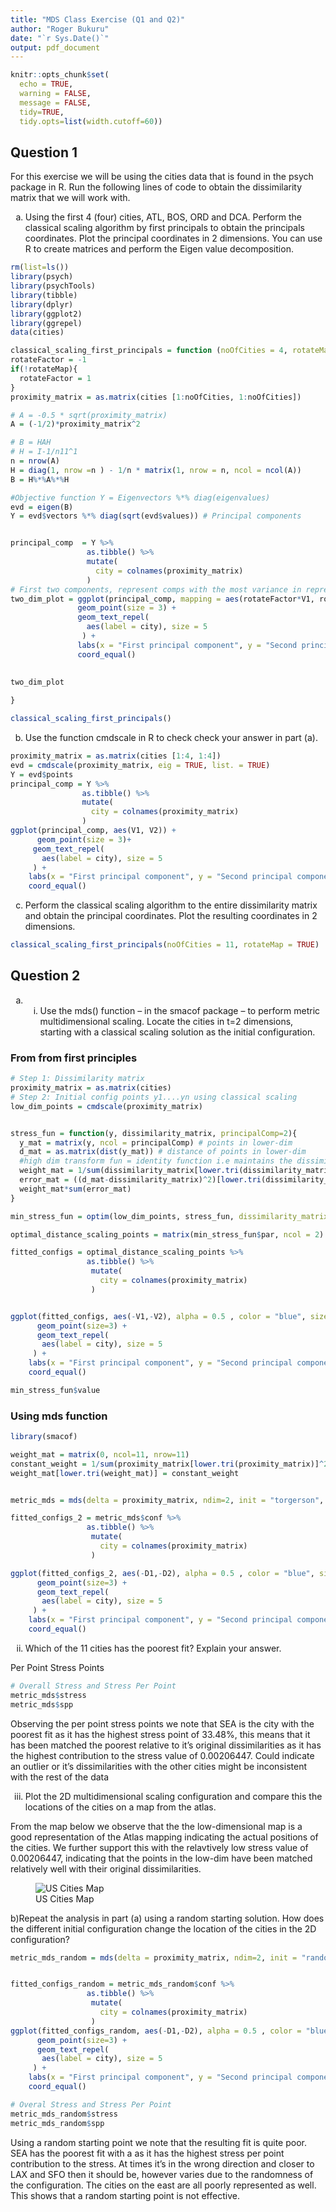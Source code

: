 ```yaml
---
title: "MDS Class Exercise (Q1 and Q2)"
author: "Roger Bukuru"
date: "`r Sys.Date()`"
output: pdf_document
---
```


```r
knitr::opts_chunk$set(
  echo = TRUE, 
  warning = FALSE, 
  message = FALSE,
  tidy=TRUE,
  tidy.opts=list(width.cutoff=60))
```

## Question 1

For this exercise we will be using the cities data that is found in the psych package in R.
Run the following lines of code to obtain the dissimilarity matrix that we will work with.


a) Using the first 4 (four) cities, ATL, BOS, ORD and DCA. Perform the classical scaling algorithm
by first principals to obtain the principals coordinates. Plot the principal coordinates in 2
dimensions. You can use R to create matrices and perform the Eigen value decomposition.

```r
rm(list=ls())
library(psych)
library(psychTools)
library(tibble)
library(dplyr)
library(ggplot2)
library(ggrepel)
data(cities)

classical_scaling_first_principals = function (noOfCities = 4, rotateMap = FALSE) {
rotateFactor = -1  
if(!rotateMap){
  rotateFactor = 1
}  
proximity_matrix = as.matrix(cities [1:noOfCities, 1:noOfCities])

# A = -0.5 * sqrt(proximity_matrix)
A = (-1/2)*proximity_matrix^2

# B = HAH
# H = I-1/n11^1
n = nrow(A)
H = diag(1, nrow =n ) - 1/n * matrix(1, nrow = n, ncol = ncol(A))
B = H%*%A%*%H

#Objective function Y = Eigenvectors %*% diag(eigenvalues)
evd = eigen(B)
Y = evd$vectors %*% diag(sqrt(evd$values)) # Principal components


principal_comp  = Y %>%
                 as.tibble() %>%
                 mutate(
                   city = colnames(proximity_matrix)
                 )
# First two components, represent comps with the most variance in representing the data with comp 1 having the most variance etc.
two_dim_plot = ggplot(principal_comp, mapping = aes(rotateFactor*V1, rotateFactor*V2)) +
               geom_point(size = 3) +
               geom_text_repel(
                 aes(label = city), size = 5
                ) +
               labs(x = "First principal component", y = "Second principal component", title = "Classical scaling of US cities")
               coord_equal()
               

two_dim_plot
  
}

```

```r
classical_scaling_first_principals()
```

b) Use the function cmdscale in R to check check your answer in part (a).

``` r
proximity_matrix = as.matrix(cities [1:4, 1:4])
evd = cmdscale(proximity_matrix, eig = TRUE, list. = TRUE)
Y = evd$points
principal_comp = Y %>%
                as.tibble() %>%
                mutate(
                  city = colnames(proximity_matrix)
                )
ggplot(principal_comp, aes(V1, V2)) +
      geom_point(size = 3)+
     geom_text_repel(
       aes(label = city), size = 5
     ) +
    labs(x = "First principal component", y = "Second principal component", title = "Classical scaling of US cities") +
    coord_equal()

```
c) Perform the classical scaling algorithm to the entire dissimilarity matrix and obtain the
principal coordinates. Plot the resulting coordinates in 2 dimensions.

```r
classical_scaling_first_principals(noOfCities = 11, rotateMap = TRUE)
```

## Question 2

a)  (i) Use the mds() function – in the smacof package – to perform metric multidimensional scaling. Locate               the cities in t=2 dimensions, starting with a classical scaling solution as the initial configuration. 

### From from first principles

```r
# Step 1: Dissimilarity matrix
proximity_matrix = as.matrix(cities)
# Step 2: Initial config points y1....yn using classical scaling
low_dim_points = cmdscale(proximity_matrix)


stress_fun = function(y, dissimilarity_matrix, principalComp=2){
  y_mat = matrix(y, ncol = principalComp) # points in lower-dim
  d_mat = as.matrix(dist(y_mat)) # distance of points in lower-dim
  #high dim transform fun = identity function i.e maintains the dissimilarities from higher-dim as distances 
  weight_mat = 1/sum(dissimilarity_matrix[lower.tri(dissimilarity_matrix)]^2)
  error_mat = ((d_mat-dissimilarity_matrix)^2)[lower.tri(dissimilarity_matrix)]
  weight_mat*sum(error_mat)
}

min_stress_fun = optim(low_dim_points, stress_fun, dissimilarity_matrix = proximity_matrix)

optimal_distance_scaling_points = matrix(min_stress_fun$par, ncol = 2)

fitted_configs = optimal_distance_scaling_points %>%
                 as.tibble() %>%
                  mutate(
                    city = colnames(proximity_matrix)
                  )


ggplot(fitted_configs, aes(-V1,-V2), alpha = 0.5 , color = "blue", size = 10 )+
      geom_point(size=3) +
      geom_text_repel(
       aes(label = city), size = 5
     ) +
    labs(x = "First principal component", y = "Second principal component", title = "Distance Least-Square scaling of US cities") +
    coord_equal()

min_stress_fun$value

```


\newpage

### Using mds function

```r
library(smacof)

weight_mat = matrix(0, ncol=11, nrow=11)
constant_weight = 1/sum(proximity_matrix[lower.tri(proximity_matrix)]^2)
weight_mat[lower.tri(weight_mat)] = constant_weight


metric_mds = mds(delta = proximity_matrix, ndim=2, init = "torgerson", type = "ratio", weightmat = weight_mat)

fitted_configs_2 = metric_mds$conf %>%
                 as.tibble() %>%
                  mutate(
                    city = colnames(proximity_matrix)
                  )

ggplot(fitted_configs_2, aes(-D1,-D2), alpha = 0.5 , color = "blue", size = 10 )+
      geom_point(size=3) +
      geom_text_repel(
       aes(label = city), size = 5
     ) +
    labs(x = "First principal component", y = "Second principal component", title = "Distance scaling of US cities") +
    coord_equal()

```
(ii) Which of the 11 cities has the poorest fit? Explain your answer.

Per Point Stress Points
```r
# Overall Stress and Stress Per Point
metric_mds$stress
metric_mds$spp
```

Observing the per point stress points we note that SEA is the city with the poorest fit as it has the highest stress point of 33.48%, this means that it has been matched the poorest relative to it's original dissimilarities as it has the highest contribution to the stress value of 0.00206447. Could indicate an outlier or it's dissimilarities with the other cities might be inconsistent with the rest of the data

(iii) Plot the 2D multidimensional scaling configuration and compare this the locations of the cities on a map from the atlas.

From the map below we observe that the the low-dimensional map is a good representation of the Atlas mapping indicating the actual positions of the cities. We further support this with the relavtively low stress value of 0.00206447, indicating that the points in the low-dim have been matched relatively well with their original dissimilarities.



![US Cities Map](US Cities Map.png)

\newpage

b)Repeat the analysis in part (a) using a random starting solution. How does the different initial configuration change the location of the cities in the 2D configuration?


```r

metric_mds_random = mds(delta = proximity_matrix, ndim=2, init = "random", type = "ratio", weightmat = weight_mat)


fitted_configs_random = metric_mds_random$conf %>%
                 as.tibble() %>%
                  mutate(
                    city = colnames(proximity_matrix)
                  )
ggplot(fitted_configs_random, aes(-D1,-D2), alpha = 0.5 , color = "blue", size = 10 )+
      geom_point(size=3) +
      geom_text_repel(
       aes(label = city), size = 5
     ) +
    labs(x = "First principal component", y = "Second principal component", title = "MDS Scaling of US cities using random Config") +
    coord_equal()
```

```r
# Overal Stress and Stress Per Point
metric_mds_random$stress
metric_mds_random$spp
```

Using a random starting point we note that the resulting fit is quite poor. SEA has the poorest fit with a as it has the highest stress per point contribution to the stress. At times it's in the wrong direction and closer to LAX and SFO then it should be, however varies due to the randomness of the configuration. The cities on the east are all poorly represented as well. This shows that a random starting point is not effective.

